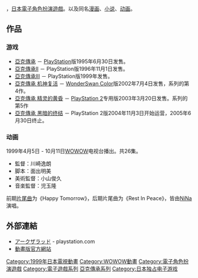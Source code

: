 {{NoteTA
| G1=Games
| 1=zh-cn:妖精战士; zh-tw:亞克傳承;
}}

{{Vgsname|亞克傳承|ja=アークザラッド|en=Arc the Lad|cn=妖精战士|tw=亞克傳承}}，[[日本|日本]][[電子角色扮演遊戲|電子角色扮演遊戲]]。以及同名[[漫画|漫画]]、[[小说|小说]]、[[动画|动画]]。

== 作品 ==

=== 游戏 ===

* [[亞克傳承_(遊戲)|亞克傳承]] － [[PlayStation|PlayStation]]版1995年6月30日发售。
* [[亞克傳承II|亞克傳承II]] － PlayStation版1996年11月1日发售。
* [[亞克傳承III|亞克傳承III]] － PlayStation版1999年发售。
* [[亞克傳承_机神复活|亞克傳承 机神复活]] － [[WonderSwan_Color|WonderSwan Color]]版2002年7月4日发售，系列的第4作。
* [[亞克傳承_精灵的黄昏|亞克傳承 精灵的黄昏]] － [[PlayStation_2|PlayStation 2]]专用版2003年3月20日发售。系列的第5作
* [[亞克傳承_黑暗的终结|亞克傳承 黑暗的终结]] － PlayStation 2版2004年11月3日开始运营，2005年6月30日终止。

=== 动画 ===

1999年4月5日 - 10月11日[[WOWOW|WOWOW]]电视台播出。共26集。

* 監督：川崎逸朗
* 脚本：面出明美
* 美術監督：小山俊久
* 音楽監督：児玉隆

前期[[片尾曲|片尾曲]]为《Happy Tomorrow》，后期片尾曲为《Rest In Peace》，皆由[[NiNa|NiNa]]演唱。

== 外部連結 ==

* [http://www.jp.playstation.com/software/title/scps10008.html アークザラッド] {{Wayback|url=http://www.jp.playstation.com/software/title/scps10008.html |date=20201120150619 }} - playstation.com
* [https://web.archive.org/web/20120504012025/http://www.sonymusic.co.jp/Animation/Arc/ 動畫版官方網站]

{{川崎逸朗執導作品}}
{{DEFAULTSORT:Arc the Lad}}
[[Category:1999年日本電視動畫|Category:1999年日本電視動畫]]
[[Category:WOWOW動畫|Category:WOWOW動畫]]
[[Category:電子角色扮演遊戲|Category:電子角色扮演遊戲]]
[[Category:電子遊戲系列|Category:電子遊戲系列]]
[[Category:亞克傳承系列|]]
[[Category:日本独占电子游戏|Category:日本独占电子游戏]]